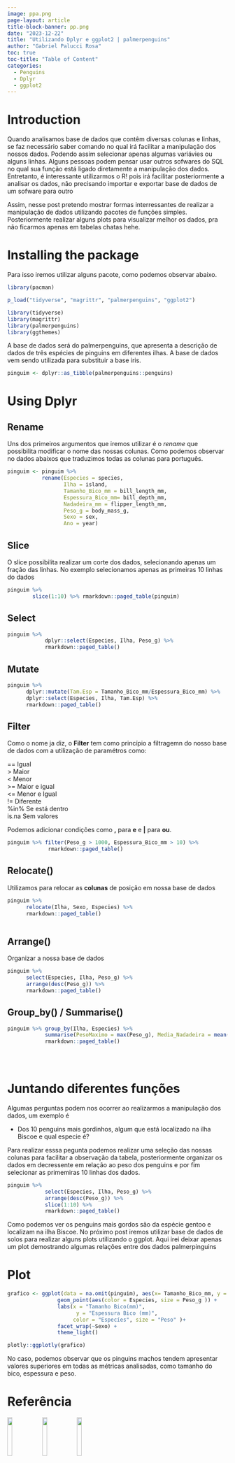 ```yaml
---
image: ppa.png
page-layout: article
title-block-banner: pp.png
date: "2023-12-22"
title: "Utilizando Dplyr e ggplot2 | palmerpenguins"
author: "Gabriel Palucci Rosa"
toc: true
toc-title: "Table of Content"
categories:
  - Penguins
  - Dplyr
  - ggplot2
---
```


# Introduction

Quando analisamos base de dados que contêm diversas colunas e linhas, se faz necessário saber comando no qual irá facilitar a manipulação dos nossos dados. Podendo assim selecionar apenas algumas variávies ou alguns linhas. Alguns pessoas podem pensar usar outros sofwares do SQL no qual sua função está ligado diretamente a manipulação dos dados. Entretanto, é interessante utilizarmos o R! pois irá facilitar posteriormente a analisar os dados, não precisando importar e exportar base de dados de um sofware para outro

Assim, nesse post pretendo mostrar formas interressantes de realizar a manipulação de dados utilizando pacotes de funções simples. Posteriormente realizar alguns plots para visualizar melhor os dados, pra não ficarmos apenas em tabelas chatas hehe.

# Installing the package

Para isso iremos utilizar alguns pacote, como podemos observar abaixo.

```r

library(pacman)

p_load("tidyverse", "magrittr", "palmerpenguins", "ggplot2")

library(tidyverse)
library(magrittr)
library(palmerpenguins)
library(ggthemes)

```

A base de dados será do palmerpenguins, que apresenta a descrição de dados de três espécies de pinguins em diferentes ilhas. A base de dados vem sendo utilizada para substituir a base iris.

```r
pinguim <- dplyr::as_tibble(palmerpenguins::penguins)
```

# Using Dplyr

## Rename

Uns dos primeiros argumentos que iremos utilizar é o *rename* que possibilita modificar o nome das nossas colunas. Como podemos observar no dados abaixos que traduzimos todas as colunas para português.

```r

pinguim <- pinguim %>% 
           rename(Especies = species, 
                  Ilha = island,
                  Tamanho_Bico_mm = bill_length_mm,
                  Espessura_Bico_mm= bill_depth_mm,
                  Nadadeira_mm = flipper_length_mm,
                  Peso_g = body_mass_g,
                  Sexo = sex,
                  Ano = year)
```

## Slice

O slice possibilita realizar um corte dos dados, selecionando apenas um fração das linhas. No exemplo selecionamos apenas as primeiras 10 linhas do dados

```r

pinguim %>% 
        slice(1:10) %>% rmarkdown::paged_table(pinguim)
```

## Select

```r

pinguim %>% 
            dplyr::select(Especies, Ilha, Peso_g) %>%
            rmarkdown::paged_table()

```

## Mutate

```r


pinguim %>% 
      dplyr::mutate(Tam.Esp = Tamanho_Bico_mm/Espessura_Bico_mm) %>%
      dplyr::select(Especies, Ilha, Tam.Esp) %>%
      rmarkdown::paged_table()

```

## Filter


Como o nome ja diz, o **Filter** tem como princípio a filtragemn do nosso base de dados com a utilização de paramétros como:

== Igual\
\> Maior\
\< Menor\
\>= Maior e igual\
\<= Menor e Igual\
!= Diferente\
%in% Se está dentro\
is.na Sem valores

Podemos adicionar condições como **,** para **e** e **\|** para **ou**.

```r


pinguim %>% filter(Peso_g > 1000, Espessura_Bico_mm > 10) %>% 
             rmarkdown::paged_table()                 

```

## Relocate()

Utilizamos para relocar as **colunas** de posição em nossa base de dados

```r
  

pinguim %>% 
      relocate(Ilha, Sexo, Especies) %>%
      rmarkdown::paged_table()                 



```

## Arrange()

Organizar a nossa base de dados

```r

pinguim %>% 
      select(Especies, Ilha, Peso_g) %>% 
      arrange(desc(Peso_g)) %>%
      rmarkdown::paged_table()                 
```

## Group_by() / Summarise()

```r

pinguim %>% group_by(Ilha, Especies) %>%
            summarise(PesoMaximo = max(Peso_g), Media_Nadadeira = mean(Nadadeira_mm)) %>%
            rmarkdown::paged_table()                 

            
  

```

# Juntando diferentes funções

Algumas perguntas podem nos ocorrer ao realizarmos a manipulação dos dados, um exemplo é

-   Dos 10 penguins mais gordinhos, algum que está localizado na ilha Biscoe e qual especie é?

Para realizar esssa pegunta podemos realizar uma seleção das nossas colunas para facilitar a observação da tabela, posteriormente organizar os dados em decressente em relação ao peso dos penguins e por fim selecionar as primemiras 10 linhas dos dados.

```r

pinguim %>% 
            select(Especies, Ilha, Peso_g) %>% 
            arrange(desc(Peso_g)) %>% 
            slice(1:10) %>% 
            rmarkdown::paged_table()

```

Como podemos ver os penguins mais gordos são da espécie gentoo e localizam na ilha Biscoe. No próximo post iremos utilizar base de dados de solos para realizar alguns plots utilizando o ggplot. Aqui irei deixar apenas um plot demostrando algumas relações entre dos dados palmerpinguins

# Plot

```r

grafico <- ggplot(data = na.omit(pinguim), aes(x= Tamanho_Bico_mm, y = Espessura_Bico_mm)) +
                geom_point(aes(color = Especies, size = Peso_g )) +
                labs(x = "Tamanho Bico(mm)", 
                      y = "Espessura Bico (mm)",
                     color = "Especíes", size = "Peso" )+
                facet_wrap(~Sexo) +
                theme_light() 

plotly::ggplotly(grafico)
```

No caso, podemos observar que os pinguins machos tendem apresentar valores superiores em todas as métricas analisadas, como tamanho do bico, espessura e peso.

# Referência

[ ](https://github.com/allisonhorst/palmerpenguins)

![](https://www.tidyverse.org/images/hex-tidyverse.png){width="15%"} ![](https://magrittr.tidyverse.org/logo.png){width="15%"} ![](https://allisonhorst.github.io/palmerpenguins/reference/figures/logo.png){width="15%"}
